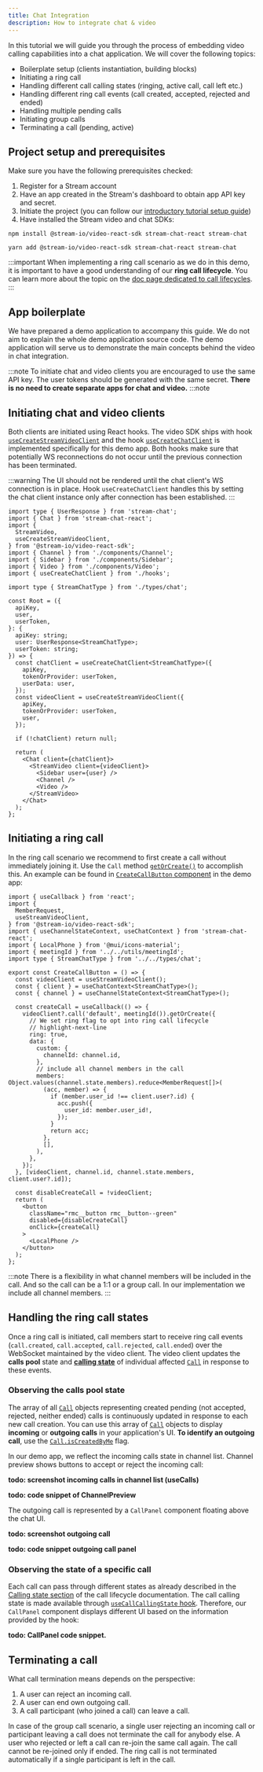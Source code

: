 ```yaml
---
title: Chat Integration
description: How to integrate chat & video
---
```


In this tutorial we will guide you through the process of embedding video calling capabilities into a chat application. We will cover the following topics:

- Boilerplate setup (clients instantiation, building blocks)
- Initiating a ring call
- Handling different call calling states (ringing, active call, call left etc.)
- Handling different ring call events (call created, accepted, rejected and ended)
- Handling multiple pending calls
- Initiating group calls
- Terminating a call (pending, active)

## Project setup and prerequisites

Make sure you have the following prerequisites checked:

1. Register for a Stream account
2. Have an app created in the Stream's dashboard to obtain app API key and secret.
3. Initiate the project (you can follow our [introductory tutorial setup guide](../../tutorials/video-calling#set-up-for-success))
4. Have installed the Stream video and chat SDKs:

```shell
npm install @stream-io/video-react-sdk stream-chat-react stream-chat
```

```shell
yarn add @stream-io/video-react-sdk stream-chat-react stream-chat
```

:::important
When implementing a ring call scenario as we do in this demo, it is important to have a good understanding of our **ring call lifecycle**. You can learn more about the topic on the [doc page dedicated to call lifecycles](../../guides/call-lifecycle#ring-call).
:::

## App boilerplate

We have prepared a demo application to accompany this guide. We do not aim to explain the whole demo application source code. The demo application will serve us to demonstrate the main concepts behind the video in chat integration.

:::note
To initiate chat and video clients you are encouraged to use the same API key. The user tokens should be generated with the same secret. **There is no need to create separate apps for chat and video.**
:::note

## Initiating chat and video clients

Both clients are initiated using React hooks. The video SDK ships with hook [`useCreateStreamVideoClient`](../../call-engine/hooks-and-contexts#usecreatestreamvideoclient) and the hook [`useCreateChatClient`](https://github.com/GetStream/stream-video-js/tree/main/sample-apps/react/messenger-clone/src/hooks/useCreateChatClient.ts) is implemented specifically for this demo app. Both hooks make sure that potentially WS reconnections do not occur until the previous connection has been terminated.

:::warning
The UI should not be rendered until the chat client's WS connection is in place. Hook `useCreateChatClient` handles this by setting the chat client instance only after connection has been established.
:::

```tsx
import type { UserResponse } from 'stream-chat';
import { Chat } from 'stream-chat-react';
import {
  StreamVideo,
  useCreateStreamVideoClient,
} from '@stream-io/video-react-sdk';
import { Channel } from './components/Channel';
import { Sidebar } from './components/Sidebar';
import { Video } from './components/Video';
import { useCreateChatClient } from './hooks';

import type { StreamChatType } from './types/chat';

const Root = ({
  apiKey,
  user,
  userToken,
}: {
  apiKey: string;
  user: UserResponse<StreamChatType>;
  userToken: string;
}) => {
  const chatClient = useCreateChatClient<StreamChatType>({
    apiKey,
    tokenOrProvider: userToken,
    userData: user,
  });
  const videoClient = useCreateStreamVideoClient({
    apiKey,
    tokenOrProvider: userToken,
    user,
  });

  if (!chatClient) return null;

  return (
    <Chat client={chatClient}>
      <StreamVideo client={videoClient}>
        <Sidebar user={user} />
        <Channel />
        <Video />
      </StreamVideo>
    </Chat>
  );
};
```

## Initiating a ring call

In the ring call scenario we recommend to first create a call without immediately joining it. Use the `Call` method [`getOrCreate()`](../../call-engine/Call#getorcreate) to accomplish this. An example can be found in [`CreateCallButton` component](https://github.com/GetStream/stream-video-js/tree/main/sample-apps/react/messenger-clone/src/components/CreateCallButton/CreateCallButton.ts) in the demo app:

```tsx
import { useCallback } from 'react';
import {
  MemberRequest,
  useStreamVideoClient,
} from '@stream-io/video-react-sdk';
import { useChannelStateContext, useChatContext } from 'stream-chat-react';
import { LocalPhone } from '@mui/icons-material';
import { meetingId } from '../../utils/meetingId';
import type { StreamChatType } from '../../types/chat';

export const CreateCallButton = () => {
  const videoClient = useStreamVideoClient();
  const { client } = useChatContext<StreamChatType>();
  const { channel } = useChannelStateContext<StreamChatType>();

  const createCall = useCallback(() => {
    videoClient?.call('default', meetingId()).getOrCreate({
      // We set ring flag to opt into ring call lifecycle
      // highlight-next-line
      ring: true,
      data: {
        custom: {
          channelId: channel.id,
        },
        // include all channel members in the call
        members: Object.values(channel.state.members).reduce<MemberRequest[]>(
          (acc, member) => {
            if (member.user_id !== client.user?.id) {
              acc.push({
                user_id: member.user_id!,
              });
            }
            return acc;
          },
          [],
        ),
      },
    });
  }, [videoClient, channel.id, channel.state.members, client.user?.id]);

  const disableCreateCall = !videoClient;
  return (
    <button
      className="rmc__button rmc__button--green"
      disabled={disableCreateCall}
      onClick={createCall}
    >
      <LocalPhone />
    </button>
  );
};
```

:::note
There is a flexibility in what channel members will be included in the call. And so the call can be a 1:1 or a group call. In our implementation we include all channel members.
:::

## Handling the ring call states

Once a ring call is initiated, call members start to receive ring call events (`call.created`, `call.accepted`, `call.rejected`, `call.ended`) over the WebSocket maintained by the video client. The video client updates the **calls pool** state and [**calling state**](../../call-engine/hooks-and-contexts#usecallcallingstate) of individual affected [`Call`](../../call-engine/Call) in response to these events.

### Observing the calls pool state

The array of all [`Call`](../../call-engine/Call) objects representing created pending (not accepted, rejected, neither ended) calls is continuously updated in response to each new call creation. You can use this array of [`Call`](../../call-engine/Call) objects to display **incoming** or **outgoing calls** in your application's UI. **To identify an outgoing call**, use the [`Call.isCreatedByMe`](../../call-engine/Call#iscreatedbyme) flag.

In our demo app, we reflect the incoming calls state in channel list. Channel preview shows buttons to accept or reject the incoming call:

**todo: screenshot incoming calls in channel list (useCalls)**

**todo: code snippet of ChannelPreview**

The outgoing call is represented by a `CallPanel` component floating above the chat UI.

**todo: screenshot outgoing call**

**todo: code snippet outgoing call panel**

### Observing the state of a specific call

Each call can pass through different states as already described in the [Calling state section](../../guides/call-lifecycle#call-calling-state) of the call lifecycle documentation. The call calling state is made available through [`useCallCallingState` hook](../../call-engine/hooks-and-contexts#usecallcallingstate). Therefore, our `CallPanel` component displays different UI based on the information provided by the hook:

**todo: CallPanel code snippet.**

## Terminating a call

What call termination means depends on the perspective:

1. A user can reject an incoming call.
2. A user can end own outgoing call.
3. A call participant (who joined a call) can leave a call.

In case of the group call scenario, a single user rejecting an incoming call or participant leaving a call does not terminate the call for anybody else. A user who rejected or left a call can re-join the same call again. The call cannot be re-joined only if ended. The ring call is not terminated automatically if a single participant is left in the call.
